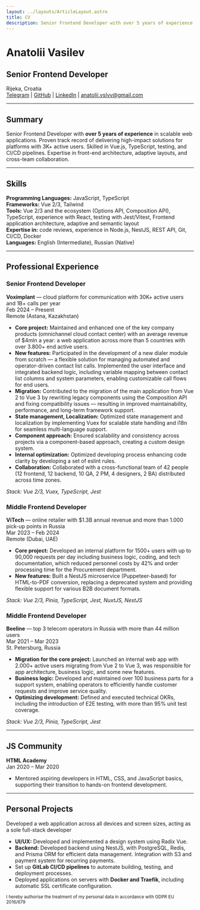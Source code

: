 ```yaml
---
layout: ../layouts/ArticleLayout.astro
title: CV
description: Senior Frontend Developer with over 5 years of experience in scalable web applications
---
```


# Anatolii Vasilev
## Senior Frontend Developer

Rijeka, Croatia <br /> [Telegram](https://t.me/vas11yev1work) | [GitHub](https://github.com/vas11yev1work) | [LinkedIn](https://www.linkedin.com/in/anatolii-vasilev-a65b03215/) | [anatolii.vslvv@gmail.com](mailto:anatolii.vslvv@gmail.com)

---
## Summary
Senior Frontend Developer with **over 5 years of experience** in scalable web applications. Proven track record of delivering high-impact solutions for platforms with 3K+ active users. Skilled in Vue.js, TypeScript, testing, and CI/CD pipelines. Expertise in front-end architecture, adaptive layouts, and cross-team collaboration.

---
## Skills
**Programming Languages:** JavaScript, TypeScript <br />
**Frameworks:** Vue 2/3, Tailwind <br />
**Tools:** Vue 2/3 and the ecosystem (Options API, Composition API), TypeScript, experience with React, testing with Jest/Vitest, Frontend application architecture, adaptive and semantic layout <br />
**Expertise in:** code reviews, experience in Node.js, NestJS, REST API, Git, CI/CD, Docker <br />
**Languages:** English (Intermediate), Russian (Native)

---
## Professional Experience

### Senior Frontend Developer

**Voximplant** — cloud platform for communication with 30K+ active users and 1B+ calls per year <br />
Feb 2024 – Present <br />
Remote (Astana, Kazakhstan)

- **Core project:** Maintained and enhanced one of the key company products (omnichannel cloud contact center) with an average revenue of $4mln a year: a web application across more than 5 countries with over 3.800+ end active users.
- **New features:** Participated in the development of a new dialer module from scratch — a flexible solution for managing automated and operator-driven contact list calls. Implemented the user interface and integrated backend logic, including variable mapping between contact list columns and system parameters, enabling customizable call flows for end users.
- **Migration:** Contributed to the migration of the main application from Vue 2 to Vue 3 by rewriting legacy components using the Composition API and fixing compatibility issues — resulting in improved maintainability, performance, and long-term framework support.
- **State management, Localization:** Optimized state management and localization by implementing Vuex for scalable state handling and i18n for seamless multi-language support.
- **Component approach:** Ensured scalability and consistency across projects via a component-based approach, creating a custom design system.
- **Internal optimization:** Optimized developing process enhancing code clarity by developing a set of eslint rules.
- **Collaboration:** Collaborated with a cross-functional team of 42 people (12 frontend, 12 backend, 10 QA, 2 PM, 4 designers, 2 BA) distributed across time zones.

*Stack: Vue 2/3, Vuex, TypeScript, Jest*

### Middle Frontend Developer

**ViTech** — online retailer with $1.3B annual revenue and more than 1.000 pick-up points in Russia <br />
Mar 2023 – Feb 2024 <br />
Remote (Dubai, UAE)

- **Core project:** Developed an internal platform for 1500+ users with up to 90,000 requests per day including business logic, coding, and tech documentation, which reduced personnel costs by 42% and order processing time for the Procurement department.
- **New features:** Built a NestJS microservice (Puppeteer-based) for HTML-to-PDF conversion, replacing a deprecated system and providing flexible support for various B2B document formats.

*Stack: Vue 2/3, Pinia, TypeScript, Jest, NuxtJS, NestJS*

### Middle Frontend Developer

**Beeline** — top 3 telecom operators in Russia with more than 44 million users <br />
Mar 2021 – Mar 2023 <br />
St. Petersburg, Russia

- **Migration for the core project:** Launched an internal web app with 2.000+ active users migrating from Vue 2 to Vue 3, was responsible for app architecture, business logic, and some new features.
- **Business logic:** Developed and maintained over 100 business parts for a support system, enabling operators to efficiently handle customer requests and improve service quality.
- **Optimizing development:** Defined and executed technical OKRs, including the introduction of E2E testing, with more than 95% unit test coverage.

*Stack: Vue 2/3, Pinia, TypeScript, Jest*

---
## JS Community

**HTML Academy** <br />
Jan 2020 – Mar 2020 <br />
- Mentored aspiring developers in HTML, CSS, and JavaScript basics, supporting their transition to hands-on frontend development.

---
## Personal Projects

Developed a web application across all devices and screen sizes, acting as a sole full-stack developer
- **UI/UX:** Developed and implemented a design system using Radix Vue.
- **Backend:** Developed backend using NestJS, with PostgreSQL, Redis, and Prisma ORM for efficient data management. Integration with S3 and payment system for recurring payments.
- Set up **GitLab CI/CD pipelines** to automate building, testing, and deployment processes.
- Deployed applications on servers with **Docker and Traefik**, including automatic SSL certificate configuration.

<sup>I hereby authorise the treatment of my personal data in accordance with GDPR EU 2016/679</sup>
<br />
<br />
<DownloadCV />
